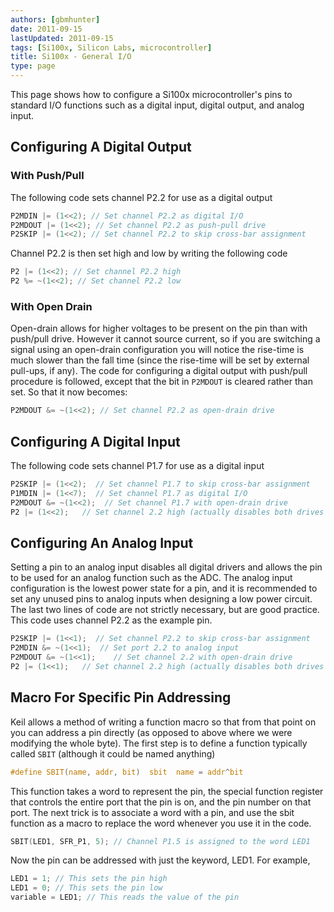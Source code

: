 ```yaml
---
authors: [gbmhunter]
date: 2011-09-15
lastUpdated: 2011-09-15
tags: [Si100x, Silicon Labs, microcontroller]
title: Si100x - General I/O
type: page
---
```


This page shows how to configure a Si100x microcontroller's pins to standard I/O functions such as a digital input, digital output, and analog input.


## Configuring A Digital Output

### With Push/Pull

The following code sets channel P2.2 for use as a digital output

```c
P2MDIN |= (1<<2); // Set channel P2.2 as digital I/O
P2MDOUT |= (1<<2); // Set channel P2.2 as push-pull drive
P2SKIP |= (1<<2); // Set channel P2.2 to skip cross-bar assignment
```

Channel P2.2 is then set high and low by writing the following code

```c
P2 |= (1<<2); // Set channel P2.2 high
P2 %= ~(1<<2); // Set channel P2.2 low
```

### With Open Drain

Open-drain allows for higher voltages to be present on the pin than with push/pull drive. However it cannot source current, so if you are switching a signal using an open-drain configuration you will notice the rise-time is much slower than the fall time (since the rise-time will be set by external pull-ups, if any). The code for configuring a digital output with push/pull procedure is followed, except that the bit in `P2MDOUT` is cleared rather than set. So that it now becomes:

```c
P2MDOUT &= ~(1<<2); // Set channel P2.2 as open-drain drive
```

## Configuring A Digital Input

The following code sets channel P1.7 for use as a digital input

```c
P2SKIP |= (1<<2);  // Set channel P1.7 to skip cross-bar assignment
P1MDIN |= (1<<7);  // Set channel P1.7 as digital I/O
P2MDOUT &= ~(1<<2);  // Set channel P1.7 with open-drain drive
P2 |= (1<<2);   // Set channel 2.2 high (actually disables both drives since open-drain)
```

## Configuring An Analog Input

Setting a pin to an analog input disables all digital drivers and allows the pin to be used for an analog function such as the ADC. The analog input configuration is the lowest power state for a pin, and it is recommended to set any unused pins to analog inputs when designing a low power circuit. The last two lines of code are not strictly necessary, but are good practice. This code uses channel P2.2 as the example pin.

```c
P2SKIP |= (1<<1);  // Set channel P2.2 to skip cross-bar assignment
P2MDIN &= ~(1<<1);  // Set port 2.2 to analog input
P2MDOUT &= ~(1<<1);    // Set channel 2.2 with open-drain drive
P2 |= (1<<1);   // Set channel 2.2 high (actually disables both drives since open-drain)
```

## Macro For Specific Pin Addressing

Keil allows a method of writing a function macro so that from that point on you can address a pin directly (as opposed to above where we were modifying the whole byte). The first step is to define a function typically called `SBIT` (although it could be named anything)

```c
#define SBIT(name, addr, bit)  sbit  name = addr^bit
```

This function takes a word to represent the pin, the special function register that controls the entire port that the pin is on, and the pin number on that port. The next trick is to associate a word with a pin, and use the sbit function as a macro to replace the word whenever you use it in the code.

```c
SBIT(LED1, SFR_P1, 5); // Channel P1.5 is assigned to the word LED1
```

Now the pin can be addressed with just the keyword, LED1. For example,

```c
LED1 = 1; // This sets the pin high
LED1 = 0; // This sets the pin low
variable = LED1; // This reads the value of the pin
```
